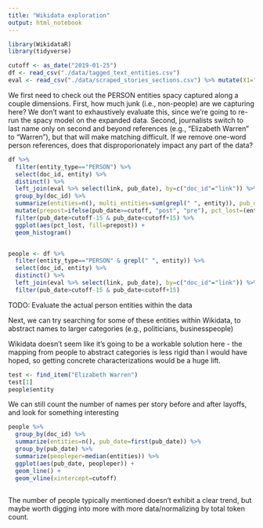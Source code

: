 ```yaml
---
title: "Wikidata exploration"
output: html_notebook
---
```


```r
library(WikidataR)
library(tidyverse)
```

```r
cutoff <- as_date("2019-01-25")
df <- read_csv("./data/tagged_text_entities.csv")
eval <- read_csv("./data/scraped_stories_sections.csv") %>% mutate(X1="a") %>% clean_data(.)
```

We first need to check out the PERSON entities spacy captured along a couple dimensions. First, how much junk (i.e., non-people) are we capturing here? We don't want to exhaustively evaluate this, since we're going to re-run the spacy model on the expanded data. Second, journalists switch to last name only on second and beyond references (e.g., "Elizabeth Warren" to "Warren"), but that will make matching difficult. If we remove one-word person references, does that disproporionately impact any part of the data?

```r
df %>% 
  filter(entity_type=="PERSON") %>% 
  select(doc_id, entity) %>% 
  distinct() %>% 
  left_join(eval %>% select(link, pub_date), by=c("doc_id"="link")) %>% 
  group_by(doc_id) %>% 
  summarize(entities=n(), multi_entities=sum(grepl(" ", entity)), pub_date=first(pub_date)) %>% 
  mutate(prepost=ifelse(pub_date>=cutoff, "post", "pre"), pct_lost=(entities-multi_entities)/entities) %>% 
  filter(pub_date>cutoff-15 & pub_date<cutoff+15) %>% 
  ggplot(aes(pct_lost, fill=prepost)) + 
  geom_histogram()


people <- df %>% 
  filter(entity_type=="PERSON" & grepl(" ", entity)) %>% 
  select(doc_id, entity) %>% 
  distinct() %>% 
  left_join(eval %>% select(link, pub_date), by=c("doc_id"="link")) %>% 
  filter(pub_date>cutoff-15 & pub_date<cutoff+15)
```

TODO: Evaluate the actual person entities within the data



Next, we can try searching for some of these entities within Wikidata, to abstract names to larger categories (e.g., politicians, businesspeople)

Wikidata doesn't seem like it's going to be a workable solution here - the mapping from people to abstract categories is less rigid than I would have hoped, so getting concrete characterizations would be a huge lift.

```r
test <- find_item("Elizabeth Warren")
test[1]
people$entity

```

We can still count the number of names per story before and after layoffs, and look for something interesting
```r
people %>% 
  group_by(doc_id) %>% 
  summarize(entities=n(), pub_date=first(pub_date)) %>% 
  group_by(pub_date) %>% 
  summarize(peopleper=median(entities)) %>% 
  ggplot(aes(pub_date, peopleper)) + 
  geom_line() + 
  geom_vline(xintercept=cutoff)
  
```

The number of people typically mentioned doesn't exhibit a clear trend, but maybe worth digging into more with more data/normalizing by total token count.


